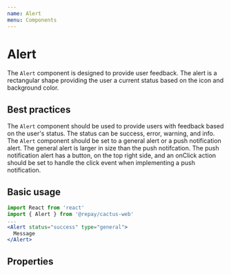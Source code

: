 ```yaml
---
name: Alert
menu: Components
---
```



# Alert

The `Alert` component is designed to provide user feedback. The alert is a rectangular shape providing the user a current status based on the icon and background color.

## Best practices

The `Alert` component should be used to provide users with feedback based on the user's status. The status can be success, error, warning, and info. The `Alert` component should be set to a general alert or a push notification alert. The general alert is larger in size than the push notifcation. The push notification alert has a button, on the top right side, and an onClick action should be set to handle the click event when implementing a push notification.

## Basic usage

```jsx
import React from 'react'
import { Alert } from '@repay/cactus-web'
...
<Alert status="success" type="general">
  Message
</Alert>
```

## Properties

<PropsTable of={Alert} />
